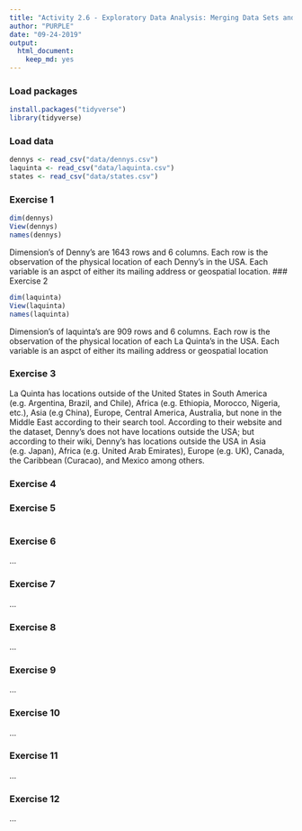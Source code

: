 ```yaml
---
title: "Activity 2.6 - Exploratory Data Analysis: Merging Data Sets and Visualizing Spatial Data"
author: "PURPLE"
date: "09-24-2019"
output: 
  html_document: 
    keep_md: yes
---
```


### Load packages

```r
install.packages("tidyverse")
library(tidyverse)
```

### Load data

```r
dennys <- read_csv("data/dennys.csv")
laquinta <- read_csv("data/laquinta.csv")
states <- read_csv("data/states.csv")
```


### Exercise 1

```r
dim(dennys)
View(dennys)
names(dennys)
```
Dimension's of Denny's are 1643 rows and 6 columns. Each row is the observation of the physical location of each Denny's in the USA. Each variable is an aspct of either its mailing address or geospatial location.
### Exercise 2

```r
dim(laquinta)
View(laquinta)
names(laquinta)
```
Dimension's of laquinta's are 909 rows and 6 columns. Each row is the observation of the physical location of each La Quinta's in the USA. Each variable is an aspct of either its mailing address or geospatial location

### Exercise 3

La Quinta has locations outside of the United States in South America (e.g. Argentina, Brazil, and Chile), Africa (e.g. Ethiopia, Morocco, Nigeria, etc.), Asia (e.g China), Europe, Central America, Australia, but none in the Middle East according to their search tool.
According to their website and the dataset, Denny's does not have locations outside the USA; but according to their wiki, Denny's has locations outside the USA in Asia (e.g. Japan), Africa (e.g. United Arab Emirates), Europe (e.g. UK), Canada, the Caribbean (Curacao), and Mexico among others. 

### Exercise 4



### Exercise 5

```r

```


### Exercise 6

...



### Exercise 7

...


### Exercise 8

...


### Exercise 9

...


### Exercise 10

...


### Exercise 11

...


### Exercise 12

...

